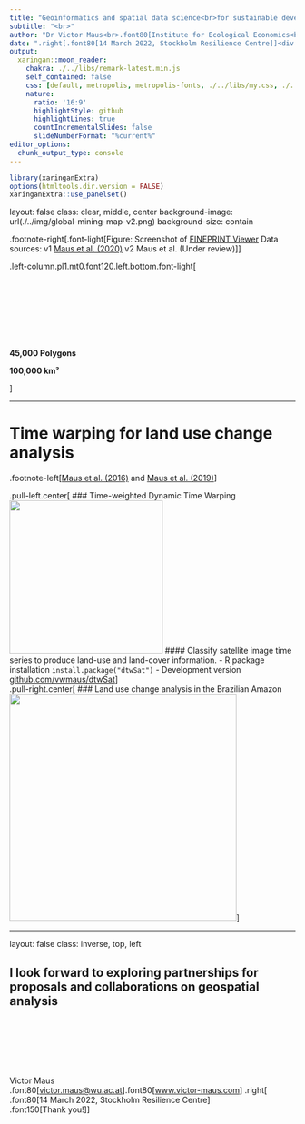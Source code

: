 ```yaml
---
title: "Geoinformatics and spatial data science<br>for sustainable development</div><div class='wu-logo-right'></div><div class='iiasa-logo-right'></div>"
subtitle: "<br>"
author: "Dr Victor Maus<br>.font80[Institute for Ecological Economics<br1>Vienna University of Economics and Business]<br>.font80[victor.maus@wu.ac.at]<br1>.font80[<a href='https://www.victor-maus.com'>www.victor-maus.com</a>]"
date: ".right[.font80[14 March 2022, Stockholm Resilience Centre]]<div class='footnote-right'>Except where otherwise noted, content on these slides is licensed under <a href='https://creativecommons.org/licenses/by-sa/4.0'>CC BY-SA 4.0 license</a>"
output:
  xaringan::moon_reader:
    chakra: ./../libs/remark-latest.min.js
    self_contained: false
    css: [default, metropolis, metropolis-fonts, ./../libs/my.css, ./../libs/tachyons-min.css]
    nature:
      ratio: '16:9'
      highlightStyle: github
      highlightLines: true
      countIncrementalSlides: false
      slideNumberFormat: "%current%"
editor_options: 
  chunk_output_type: console
---
```

```r
library(xaringanExtra)
options(htmltools.dir.version = FALSE)
xaringanExtra::use_panelset()
```

layout: false
class: clear, middle, center
background-image: url(./../img/global-mining-map-v2.png)
background-size: contain

.footnote-right[.font-light[Figure: Screenshot of [FINEPRINT Viewer](https://www.fineprint.global/viewer) Data sources: v1 [Maus et al. (2020)](https://www.nature.com/articles/s41597-020-00624-w) v2 Maus et al. (Under review)]]

.left-column.pl1.mt0.font120.left.bottom.font-light[
<br><br><br><br><br><br><br><br><br>
**45,000 Polygons**

**100,000 km²**

]

---

# Time warping for land use change analysis

.footnote-left[[Maus et al. (2016)](https://doi.org/10.1109/JSTARS.2016.2517118) and [Maus et al. (2019)](http://dx.doi.org/10.18637/jss.v088.i05)]

.pull-left.center[
  ### Time-weighted Dynamic Time Warping
  <img src="./../img/sits-color.png" height="270"/>
  #### Classify satellite image time series to produce land-use and land-cover information. 
  - R package installation `install.package("dtwSat")`
  - Development version [github.com/vwmaus/dtwSat](https://github.com/vwmaus/dtwSat)
]
<br>
.pull-right.center[
  ### Land use change analysis in the Brazilian Amazon
  <img src="./../img/mt-map.png" height="400"/>
]

---
layout: false
class: inverse, top, left

## I look forward to exploring partnerships for proposals and collaborations on geospatial analysis

<!-- geoinformatics and spatial data science for sustainable development -->

<!-- - My research focus is geoinformatics and spatial data science for sustainable development -->

<!-- - I have experience with large spatial datasets, in particular satellite Earth observations -->

<!-- - Looking for partnerships for proposals and collaborations on geospatial analysis -->

<!-- - I am happy to help with handling and analyzing spatial datasets in different domains -->

<br><br><br><br><br><br>
Victor Maus<br>.font80[<a href='https://www.victor-maus.com'>victor.maus@wu.ac.at</a>]<br1>.font80[<a href='https://www.victor-maus.com'>www.victor-maus.com</a>]
.right[
  .font80[14 March 2022, Stockholm Resilience Centre]<br>
  .font150[Thank you!]
]
